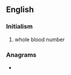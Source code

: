 {{also|wbn}}
==English==

===Initialism===
{{wikipedia|Blood donation}}
{{en-initialism}}

# whole blood number

===Anagrams===
* {{l|en|NbW}}